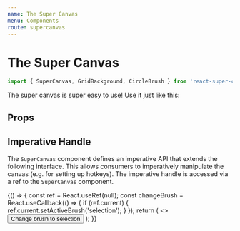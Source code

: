 ```yaml
---
name: The Super Canvas
menu: Components
route: supercanvas
---
```



# The Super Canvas

```js
import { SuperCanvas, GridBackground, CircleBrush } from 'react-super-canvas';
```

The super canvas is super easy to use! Use it just like this:

<Playground>
	<SuperCanvas
		height={600}
		width={600}
		activeBackgroundElement={new GridBackground(20)}
		availableBrushes={[
			new CircleBrush(),
			new PolygonBrush(),
			new ImageBrush('https://knowpathology.com.au/app/uploads/2018/07/Happy-Test-Screen-01-825x510.png'),
		]}
	/>
</Playground>

## Props

<InterfaceDocumentation interfaceMetadata={SuperCanvasProps} />

## Imperative Handle

The `SuperCanvas` component defines an imperative API that extends the following interface. This allows consumers to imperatively manipulate the canvas (e.g. for setting up hotkeys). The imperative handle is accessed via a ref to the `SuperCanvas` component.

<InterfaceDocumentation interfaceMetadata={SuperCanvasImperativeHandle} />

<Playground>
	{() => {
		const ref = React.useRef(null);
		const changeBrush = React.useCallback(() => {
			if (ref.current) {
				ref.current.setActiveBrush('selection');
			}
		});
		return (
			<>
				<button onClick={changeBrush}>Change brush to selection</button>
				<SuperCanvas
					height={600}
					width={600}
					activeBackgroundElement={new GridBackground(20)}
					availableBrushes={[
						new CircleBrush(),
						new PolygonBrush(),
						new ImageBrush('https://knowpathology.com.au/app/uploads/2018/07/Happy-Test-Screen-01-825x510.png'),
					]}
					ref={ref}
				/>
			</>
		);
	}}
</Playground>
